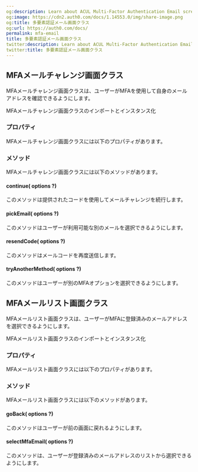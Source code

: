 ```yaml
---
og:description: Learn about ACUL Multi-Factor Authentication Email screen classes
og:image: https://cdn2.auth0.com/docs/1.14553.0/img/share-image.png
og:title: 多要素認証メール画面クラス
og:url: https://auth0.com/docs/
permalink: mfa-email
title: 多要素認証メール画面クラス
twitter:description: Learn about ACUL Multi-Factor Authentication Email screen classes
twitter:title: 多要素認証メール画面クラス
---
```


## MFAメールチャレンジ画面クラス

MFAメールチャレンジ画面クラスは、ユーザーがMFAを使用して自身のメールアドレスを確認できるようにします。

MFAメールチャレンジ画面クラスのインポートとインスタンス化



### **プロパティ**

MFAメールチャレンジ画面クラスには以下のプロパティがあります。



### **メソッド**

MFAメールチャレンジ画面クラスには以下のメソッドがあります。

#### continue( options ?)

このメソッドは提供されたコードを使用してメールチャレンジを続行します。





#### pickEmail( options ?)

このメソッドはユーザーが利用可能な別のメールを選択できるようにします。





#### resendCode( options ?)

このメソッドはメールコードを再度送信します。





#### tryAnotherMethod( options ?)

このメソッドはユーザーが別のMFAオプションを選択できるようにします。





## MFAメールリスト画面クラス

MFAメールリスト画面クラスは、ユーザーがMFAに登録済みのメールアドレスを選択できるようにします。

MFAメールリスト画面クラスのインポートとインスタンス化



### **プロパティ**

MFAメールリスト画面クラスには以下のプロパティがあります。



### **メソッド**

MFAメールリスト画面クラスには以下のメソッドがあります。

#### goBack( options ?)

このメソッドはユーザーが前の画面に戻れるようにします。





#### selectMfaEmail( options ?)

このメソッドは、ユーザーが登録済みのメールアドレスのリストから選択できるようにします。